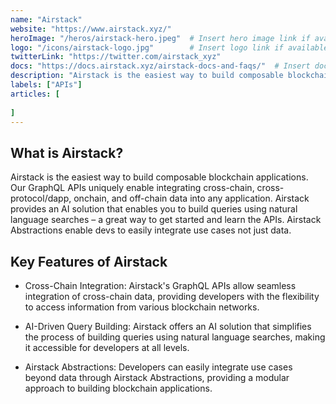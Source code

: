 ---
name: "Airstack"
website: "https://www.airstack.xyz/"
heroImage: "/heros/airstack-hero.jpeg"  # Insert hero image link if available
logo: "/icons/airstack-logo.jpg"        # Insert logo link if available
twitterLink: "https://twitter.com/airstack_xyz"
docs: "https://docs.airstack.xyz/airstack-docs-and-faqs/"  # Insert documentation link if available
description: "Airstack is the easiest way to build composable blockchain applications. Our GraphQL APIs uniquely enable integrating cross-chain, cross-protocol/dapp, onchain, and off-chain data into any application."
labels: ["APIs"]
articles: [
 
]
---

## What is Airstack?

Airstack is the easiest way to build composable blockchain applications. Our GraphQL APIs uniquely enable integrating cross-chain, cross-protocol/dapp, onchain, and off-chain data into any application. Airstack provides an AI solution that enables you to build queries using natural language searches – a great way to get started and learn the APIs. Airstack Abstractions enable devs to easily integrate use cases not just data.

## Key Features of Airstack

- Cross-Chain Integration: Airstack's GraphQL APIs allow seamless integration of cross-chain data, providing developers with the flexibility to access information from various blockchain networks.

- AI-Driven Query Building: Airstack offers an AI solution that simplifies the process of building queries using natural language searches, making it accessible for developers at all levels.

- Airstack Abstractions: Developers can easily integrate use cases beyond data through Airstack Abstractions, providing a modular approach to building blockchain applications.
